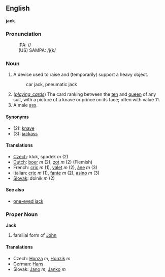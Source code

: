 ==English==
'''jack'''

===Pronunciation===
:IPA: //
:(US) SAMPA: /j{k/

===Noun===
# A device used to raise and (temporarily) support a heavy object.
#:car jack, pneumatic jack
# (''[[playing_cards]]'') The card ranking between the [[ten]] and [[queen]] of any suit, with a picture of a knave or prince on its face; often with value 11.
# A male [[ass]].

====Synonyms====
*(2): [[knave]]
*(3): [[jackass]]

====Translations====
*[[Czech]]: kluk, spodek  ''m'' (2)
*[[Dutch]]: [[boer]] ''m'' (2), [[zot]] ''m'' (2) (Flemish)
*French: [[cric#French|cric]] ''m'' (1), [[valet]] ''m'' (2), [[âne]] ''m'' (3)
*Italian: [[cric#Italian|cric]] ''m'' (1), [[fante]] ''m'' (2), [[asino]] ''m'' (3)
*[[Slovak]]: dolník ''m'' (2)

====See also====
*[[one-eyed jack]]

=== Proper Noun ===
'''Jack'''
# familial form of [[John]]
==== Translations ====
*Czech: [[Honza]] ''m'', [[Honzík]] ''m''
*German: [[Hans]]
*Slovak: [[Jano#Slovak|Jano]] ''m'', [[Janko#Slovak|Janko]] ''m''